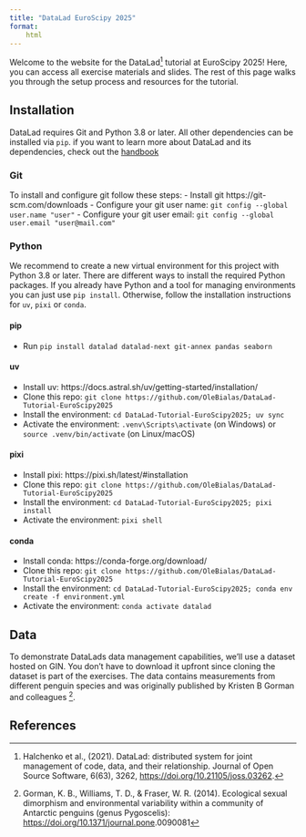 ```yaml
---
title: "DataLad EuroScipy 2025"
format:
    html
---
```


Welcome to the website for the DataLad[^1] tutorial at EuroScipy 2025!
Here, you can access all exercise materials and slides.
The rest of this page walks you through the setup process and resources for the tutorial.


## Installation

DataLad requires Git and Python 3.8 or later.
All other dependencies can be installed via `pip`.
if you want to learn more about DataLad and its dependencies, check out the [handbook](https://handbook.datalad.org/en/latest/)


### Git
To install and configure git follow these steps:
- Install git https://git-scm.com/downloads
- Configure your git user name: `git config --global user.name "user"`
- Configure your git user email: `git config --global user.email "user@mail.com"`

### Python

We recommend to create a new virtual environment for this project with Python 3.8 or later.
There are different ways to install the required Python packages.
If you already have Python and a tool for managing environments you can just use `pip install`.
Otherwise, follow the installation instructions for `uv`, `pixi` or `conda`.

#### pip
- Run `pip install datalad datalad-next git-annex pandas seaborn`

#### uv
- Install uv: https://docs.astral.sh/uv/getting-started/installation/
- Clone this repo: `git clone https://github.com/OleBialas/DataLad-Tutorial-EuroScipy2025`
- Install the environment: `cd DataLad-Tutorial-EuroScipy2025; uv sync`
- Activate the environment: `.venv\Scripts\activate` (on Windows) or `source .venv/bin/activate` (on Linux/macOS)

#### pixi
- Install pixi: https://pixi.sh/latest/#installation
- Clone this repo: `git clone https://github.com/OleBialas/DataLad-Tutorial-EuroScipy2025`
- Install the environment: `cd DataLad-Tutorial-EuroScipy2025; pixi install`
- Activate the environment: `pixi shell`

#### conda
- Install conda: https://conda-forge.org/download/
- Clone this repo: `git clone https://github.com/OleBialas/DataLad-Tutorial-EuroScipy2025`
- Install the environment: `cd DataLad-Tutorial-EuroScipy2025; conda env create -f environment.yml`
- Activate the environment: `conda activate datalad`

## Data

To demonstrate DataLads data management capabilities, we'll use a dataset hosted on GIN.
You don't have to download it upfront since cloning the dataset is part of the exercises.
The data contains measurements from different penguin species and was originally published by Kristen B Gorman and colleagues [^2].

## References
[^1]: Halchenko et al., (2021). DataLad: distributed system for joint management of code, data, and their relationship. Journal of Open Source Software, 6(63), 3262, <https://doi.org/10.21105/joss.03262>.
[^2]: Gorman, K. B., Williams, T. D., & Fraser, W. R. (2014). Ecological sexual dimorphism and environmental variability within a community of Antarctic penguins (genus Pygoscelis): <https://doi.org/10.1371/journal.pone>.0090081

